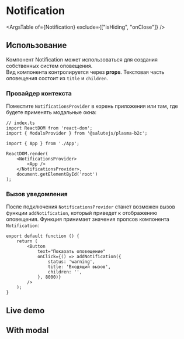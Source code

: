 



<Meta
    title="Controls/Notification"
    component={Notification}
    decorators={[InSpacingDecorator]}
/>

# Notification
<Description of={Notification} />

<Canvas>
    <Story name="Default" story={stories.Default} />
</Canvas>

<ArgsTable of={Notification} exclude={["isHiding", "onClose"]} />

## Использование
Компонент Notification может использоваться для создания собственных систем оповещения.  
Вид компонента контролируется через **props**.
Текстовая часть оповещения состоит из `title` и `children`.

### Провайдер контекста
Поместите `NotificationsProvider` в корень приложения или там, где будете применять модальные окна:

```tsx
// index.ts
import ReactDOM from 'react-dom';
import { ModalsProvider } from '@salutejs/plasma-b2c';

import { App } from './App';

ReactDOM.render(
    <NotificationsProvider>
        <App />
    </NotificationsProvider>,
    document.getElementById('root')
);
```

### Вызов уведомления
После подключения `NotificationsProvider` станет возможен вызов функции `addNotification`,
который приведет к отображению оповещения.
Функция принимает значения пропсов компонента `Notification`:

```tsx
export default function () {
    return (
        <Button
            text="Показать оповещение"
            onClick={() => addNotification({
                status: 'warning',
                title: 'Входящий вызов',
                children: '',
            }, 8000)}
        />
    );
}
```

## Live demo

<Canvas>
    <Story name="LiveDemo" story={stories.LiveDemo} />
</Canvas>

## With modal

<Canvas>
    <Story name="WithModal" story={stories.WithModal} />
</Canvas>
